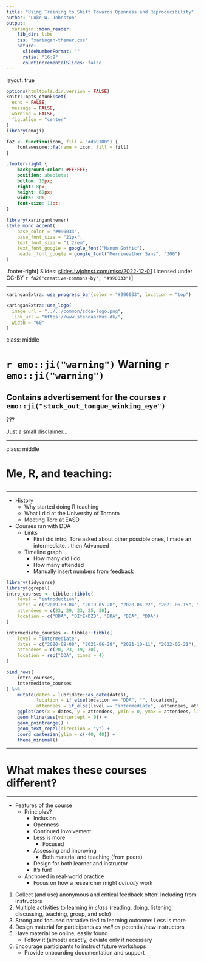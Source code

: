 ```yaml
---
title: "Using Training to Shift Towards Openness and Reproducibility"
author: "Luke W. Johnston"
output:
  xaringan::moon_reader:
    lib_dir: libs
    css: "xaringan-themer.css"
    nature:
      slideNumberFormat: ""
      ratio: "16:9"
      countIncrementalSlides: false
---
```


layout: true

```r
options(htmltools.dir.version = FALSE)
knitr::opts_chunk$set(
  echo = FALSE,
  message = FALSE,
  warning = FALSE,
  fig.align = "center"
)
library(emoji)

fa2 <- function(icon, fill = "#da9100") {
    fontawesome::fa(name = icon, fill = fill)
}
```

```css
.footer-right {
    background-color: #FFFFFF;
    position: absolute;
    bottom: 10px;
    right: 8px;
    height: 60px;
    width: 30%;
    font-size: 11pt;
}
```

```r
library(xaringanthemer)
style_mono_accent(
    base_color = "#990033",
    base_font_size = "21px",
    text_font_size = "1.2rem", 
    text_font_google = google_font("Nanum Gothic"),
    header_font_google = google_font("Merriweather Sans", "300")
)
```

<!-- TODO: convert this to functions? -->

.footer-right[
Slides: [slides.lwjohnst.com/misc/2022-12-01](https://slides.lwjohnst.com/misc/2022-12-01/)
Licensed under CC-BY `r fa2("creative-commons-by", "#990033")`
]

---

```r
xaringanExtra::use_progress_bar(color = "#990033", location = "top")
```

```r
xaringanExtra::use_logo(
  image_url = "../../common/sdca-logo.png",
  link_url = "https://www.stenoaarhus.dk/",
  width = "60"
)
```

class: middle

# `r emo::ji("warning")` Warning `r emo::ji("warning")`

## Contains advertisement for the courses `r emo::ji("stuck_out_tongue_winking_eye")`

???

Just a small disclaimer...

---

class: middle

# Me, R, and teaching:

## 

---

- History
    - Why started doing R teaching
    - What I did at the University of Toronto
    - Meeting Tore at EASD

- Courses ran with DDA
    - Links
        - First did intro, Tore asked about other possible ones, I made an intermediate... then Advanced
    - Timeline graph
        - How many did I do
        - How many attended
        - Manually insert numbers from feedback

```r
library(tidyverse)
library(ggrepel)
intro_courses <- tibble::tibble(
    level = "introduction",
    dates = c("2019-03-04", "2019-05-20", "2020-06-22", "2021-06-15", "2022-03-01"),
    attendees = c(23, 29, 23, 25, 30),
    location = c("DDA", "DIfE+DZD", "DDA", "DDA", "DDA")
)

intermediate_courses <- tibble::tibble(
    level = "intermediate",
    dates = c("2020-09-08", "2021-06-28", "2021-10-11", "2022-06-21"),
    attendees = c(20, 23, 19, 30),
    location = rep("DDA", times = 4)
)

bind_rows(
    intro_courses,
    intermediate_courses
) %>% 
    mutate(dates = lubridate::as_date(dates),
           location = if_else(location == "DDA", "", location),
           attendees = if_else(level == "intermediate", -attendees, attendees)) %>% 
    ggplot(aes(x = dates, y = attendees, ymin = 0, ymax = attendees, label = location)) +
    geom_hline(aes(yintercept = 0)) +
    geom_pointrange() +
    geom_text_repel(direction = "y") +
    coord_cartesian(ylim = c(-40, 40)) +
    theme_minimal() 
```


---

# What makes these courses different?

---

- Features of the course
    - Principles?
        - Inclusion
        - Openness
        - Continued involvement
        - Less is more
            - Focused
        - Assessing and improving
            - Both material and teaching (from peers)
        - Design for both learner and instructor
        - It's fun!
    - Anchored in real-world practice
        - Focus on how a researcher might *actually* work


1. Collect (and use) anonymous and critical feedback often! Including from instructors
2. Multiple activities to learning *in class* (reading, doing, listening,
discussing, teaching, group, and solo)
3. Strong and focused narrative tied to learning outcome: Less is more
1. Design material for participants *as well as* potential/new instructors 
1. Have material be online, easily found
    - Follow it (almost) exactly, deviate only if necessary
1. Encourage participants to instruct future workshops
    - Provide onboarding documentation and support



